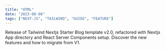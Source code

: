 ```yaml
---
title: "HTML"
date: "2023-08-08"
tags: ["NEXT-JS", "TAILWIND", "GUIDE", "FEATURE"]
---
```


Release of Tailwind Nextjs Starter Blog template v2.0, refactored with Nextjs App directory and React Server Components setup. Discover the new features and how to migrate from V1.
